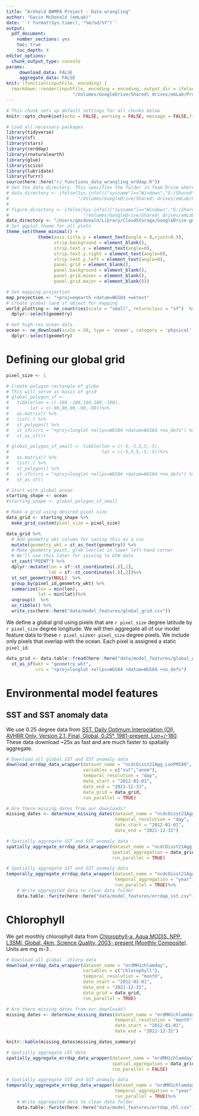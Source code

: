 ```yaml
---
title: "Arnhold BWMPA Project - Data wrangling"
author: "Gavin McDonald (emLab)"
date: '`r format(Sys.time(), "%m/%d/%Y")`'
output: 
  pdf_document: 
    number_sections: yes
    toc: true
    toc_depth: 4
editor_options: 
  chunk_output_type: console
params:
     download_data: FALSE
     aggregate_data: FALSE
knit: (function(inputFile, encoding) {
  rmarkdown::render(inputFile, encoding = encoding, output_dir = ifelse(Sys.info()["sysname"]=="Windows","G:/Shared\ drives/emLab/Projects/current-projects/arnhold-bwmpa-redistribution/project-materials/markdown-reports",
                         "/Volumes/GoogleDrive/Shared\ drives/emLab/Projects/current-projects/arnhold-bwmpa-redistribution/project-materials/markdown-reports")) })
---
```


```r
# This chunk sets up default settings for all chunks below
knitr::opts_chunk$set(echo = FALSE, warning = FALSE, message = FALSE,fig.width = 7.5,fig.height = 5,dev = 'png',dpi=300)
```

```r
# Load all necessary packages
library(tidyverse)
library(sf)
library(stars)
library(rerddap)
library(rnaturalearth)
library(glue)
library(scico)
library(lubridate)
library(furrr)
source(here::here("r/_functions_data_wrangling_erddap.R"))
# Set the data directory. This specifies the folder in Team Drive where the data can be found. This code automatically detects the system type and assigns the correct directory
# data_directory <- ifelse(Sys.info()["sysname"]=="Windows","G:/Shared\ drives/emLab/Projects/current-projects/arnhold-bwmpa-redistribution/data",
#                          "/Volumes/GoogleDrive/Shared\ drives/emLab/Projects/current-projects/arnhold-bwmpa-redistribution/data")
# 
# figure_directory <- ifelse(Sys.info()["sysname"]=="Windows","G:/Shared\ drives/emLab/Projects/current-projects/arnhold-bwmpa-redistribution/project-materials/figures",
#                            "/Volumes/GoogleDrive/Shared\ drives/emLab/Projects/current-projects/arnhold-bwmpa-redistribution/project-materials/figures")
data_directory <- "/Users/gmcdonald/Library/CloudStorage/GoogleDrive-gmcdonald@ucsb.edu/Shared\ drives/emlab/Projects/current-projects/arnhold-bwmpa-redistribution/data"
# Set ggplot theme for all plots
theme_set(theme_minimal() +
            theme(axis.title.y = element_text(angle = 0,vjust=0.5),
                  strip.background = element_blank(),
                  strip.text.y = element_text(angle=0),
                  strip.text.y.right = element_text(angle=0),
                  strip.text.y.left = element_text(angle=0),
                  panel.grid = element_blank(),
                  panel.background = element_blank(),
                  panel.grid.minor = element_blank(),
                  panel.grid.major = element_blank()))

# Set mapping projection
map_projection <- "+proj=eqearth +datum=WGS84 +wktext"
# Create global land sf object for mapping
world_plotting <- ne_countries(scale = "small", returnclass = "sf")  %>%
  dplyr::select(geometry)

# Get high-res ocean data
ocean <- ne_download(scale = 50, type = 'ocean', category = 'physical',returnclass = "sf") %>%
  dplyr::select(geometry)
```

# Defining our global grid

```r
pixel_size <- 1

# Create polygon rectangle of globe
# This will serve as basis of grid
# global_polygon_sf <- 
#   tibble(lon = c(-180,-180,180,180,-180), 
#        lat = c(-90,90,90,-90,-90))%>% 
#   as.matrix() %>%
#   list(.) %>%
#   st_polygon() %>%
#   st_sfc(crs = "+proj=longlat +ellps=WGS84 +datum=WGS84 +no_defs") %>%
#   st_as_sf()+

# global_polygon_sf_small <- tibble(lon = c(-5,-5,5,5,-5),
#                                   lat = c(-5,5,5,-5,-5))%>%
#   as.matrix() %>%
#   list(.) %>%
#   st_polygon() %>%
#   st_sfc(crs = "+proj=longlat +ellps=WGS84 +datum=WGS84 +no_defs") %>%
#   st_as_sf()

# Start with global ocean
starting_shape <- ocean
#starting_shape <- global_polygon_sf_small
```

```r
# Make a grid using desired pixel size
data_grid <- starting_shape %>%
  make_grid_custom(pixel_size = pixel_size)

data_grid %>%
  # Add geometry wkt column for saving this as a csv
  mutate(geometry_wkt = st_as_text(geometry)) %>% 
  # Make geometry point, grab lon/lat in lower left-hand corner
  # We'll use this later for joining to GFW data
  st_cast("POINT") %>%
  dplyr::mutate(lon = sf::st_coordinates(.)[,1],
                lat = sf::st_coordinates(.)[,2])%>%
  st_set_geometry(NULL)  %>% 
  group_by(pixel_id,geometry_wkt) %>% 
  summarize(lon = min(lon),
            lat = min(lat))%>%
  ungroup()  %>%
  as_tibble() %>%
  write_csv(here::here("data/model_features/global_grid.csv"))
```

We define a global grid using pixels that are `r pixel_size` degree latitude by `r pixel_size` degree longitude. We will then aggregate all of our model feature data to these `r pixel_size`x`r pixel_size` degree pixels. We include only pixels that overlap with the ocean. Each pixel is assigned a static `pixel_id`.


```r
data_grid <- data.table::fread(here::here("data/model_features/global_grid.csv")) %>%
  st_as_sf(wkt = "geometry_wkt",
           crs = "+proj=longlat +ellps=WGS84 +datum=WGS84 +no_defs")
```

\pagebreak

# Environmental model features

## SST and SST anomaly data 

We use 0.25 degree data from [SST, Daily Optimum Interpolation (OI), AVHRR Only, Version 2.1, Final, Global, 0.25°, 1981-present, Lon+/-180](https://coastwatch.pfeg.noaa.gov/erddap/info/ncdcOisst21Agg_LonPM180/index.html). These data download ~25x as fast and are much faster to spatially aggregate.

```r
# Download all global SST and SST anomaly data
download_errdap_data_wrapper(dataset_name = "ncdcOisst21Agg_LonPM180",
                             variables = c("sst","anom"),
                             temporal_resolution = "day",
                             date_start = "2012-01-01",
                             date_end = "2021-12-31",
                             data_grid = data_grid,
                             run_parallel = TRUE)
```


```r
# Are there missing dates from our downloads?
missing_dates <- determine_missing_dates(dataset_name = "ncdcOisst21Agg_LonPM180",
                                         temporal_resolution = "day",
                                         date_start = "2012-01-01",
                                         date_end = "2021-12-31")
```

```r
# Spatially aggregate SST and SST anomaly data
spatially_aggregate_errdap_data_wrapper(dataset_name = "ncdcOisst21Agg_LonPM180",
                                        spatial_aggregation = data_grid,
                                        run_parallel = TRUE)
```

```r
# Spatially aggregate SST and SST anomaly data
temporally_aggregate_errdap_data_wrapper(dataset_name = "ncdcOisst21Agg_LonPM180",
                                         temporal_aggregation = "year",
                                         run_parallel = TRUE)%>%
    # Write aggregated data to clean data folder
    data.table::fwrite(here::here("data/model_features/errdap_sst.csv"))
```

\pagebreak

# Chlorophyll

We get monthly chlorophyll data from [Chlorophyll-a, Aqua MODIS, NPP, L3SMI, Global, 4km, Science Quality, 2003- present (Monthly Composite)](https://coastwatch.pfeg.noaa.gov/erddap/griddap/erdMH1chlamday.html). Units are mg m-3 .


```r
# Download all global  chlorp data
download_errdap_data_wrapper(dataset_name = "erdMH1chlamday",
                             variables = c("chlorophyll"),
                             temporal_resolution = "month",
                             date_start = "2012-01-01",
                             date_end = "2021-12-31",
                             data_grid = data_grid,
                             run_parallel = TRUE)
```

```r
# Are there missing dates from our downloads?
missing_dates <- determine_missing_dates(dataset_name = "erdMH1chlamday",
                                         temporal_resolution = "month",
                                         date_start = "2012-01-01",
                                         date_end = "2021-12-31")
```

```r
knitr::kable(missing_dates$missing_dates_summary)
```

```r
# Spatially aggregate chl data
spatially_aggregate_errdap_data_wrapper(dataset_name = "erdMH1chlamday",
                                        spatial_aggregation = data_grid,
                                        run_parallel = FALSE)
```

```r
# Spatially aggregate SST and SST anomaly data
temporally_aggregate_errdap_data_wrapper(dataset_name = "erdMH1chlamday",
                                         temporal_aggregation = "year",
                                         run_parallel = TRUE)%>%
    # Write aggregated data to clean data folder
    data.table::fwrite(here::here("data/model_features/errdap_chl.csv"))
```